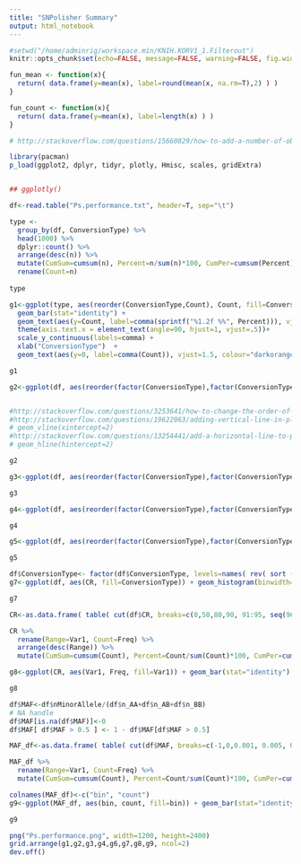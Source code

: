 ```yaml
---
title: "SNPolisher Summary"
output: html_notebook
---
```



```r
#setwd("/home/adminrig/workspace.min/KNIH.KORV1_1.Filterout")
knitr::opts_chunk$set(echo=FALSE, message=FALSE, warning=FALSE, fig.width=12)
```


```r

fun_mean <- function(x){
  return( data.frame(y=mean(x), label=round(mean(x, na.rm=T),2) ) )
}

fun_count <- function(x){
  return( data.frame(y=mean(x), label=length(x) ) )
}

# http://stackoverflow.com/questions/15660829/how-to-add-a-number-of-observations-per-group-and-use-group-mean-in-ggplot2-boxp

```

```r
library(pacman)
p_load(ggplot2, dplyr, tidyr, plotly, Hmisc, scales, gridExtra)


## ggplotly()

df<-read.table("Ps.performance.txt", header=T, sep="\t")

type <- 
  group_by(df, ConversionType) %>% 
  head(1000) %>% 
  dplyr::count() %>% 
  arrange(desc(n)) %>% 
  mutate(CumSum=cumsum(n), Percent=n/sum(n)*100, CumPer=cumsum(Percent)) %>% 
  rename(Count=n)
  
type

```

```r

g1<-ggplot(type, aes(reorder(ConversionType,Count), Count, fill=ConversionType)) + 
  geom_bar(stat="identity") + 
  geom_text(aes(y=Count, label=comma(sprintf("%1.2f %%", Percent))), vjust=-1, colour="blue", size=4) + 
  theme(axis.text.x = element_text(angle=90, hjust=1, vjust=.5))+ 
  scale_y_continuous(labels=comma) + 
  xlab("ConversionType")  + 
  geom_text(aes(y=0, label=comma(Count)), vjust=1.5, colour="darkorange", size=3) 

g1
```
```r

g2<-ggplot(df, aes(reorder(factor(ConversionType),factor(ConversionType), length) , FLD, fill=ConversionType)) + geom_boxplot() + theme(axis.text.x = element_text(angle=90, hjust=1, vjust=.5)) + geom_hline(yintercept = 5, colour="blue", linetype="dashed") + geom_hline(yintercept = 7, colour="green", linetype="dashed") + geom_hline(yintercept = 3, colour="red", linetype="dashed") + xlab("ConversionType") #+ scale_x_discrete(limits=c(8,4,6))


#http://stackoverflow.com/questions/3253641/how-to-change-the-order-of-a-discrete-x-scale-in-ggplot
#http://stackoverflow.com/questions/19622063/adding-vertical-line-in-plot-ggplot
# geom_vline(xintercept=2)
#http://stackoverflow.com/questions/13254441/add-a-horizontal-line-to-plot-and-legend-in-ggplot2
# geom_hline(hintercept=2)

g2
```

```r


g3<-ggplot(df, aes(reorder(factor(ConversionType),factor(ConversionType), length) , HomRO, fill=ConversionType)) + geom_boxplot() + theme(axis.text.x = element_text(angle=90, hjust=1, vjust=.5)) + geom_hline(yintercept = 0, colour="blue", linetype="dashed") + geom_hline(yintercept = 2, colour="green", linetype="dashed") + geom_hline(yintercept = -2, colour="red", linetype="dashed") + xlab("ConversionType") #+ scale_x_discrete(limits=c(8,4,6))

g3

```


```r

g4<-ggplot(df, aes(reorder(factor(ConversionType),factor(ConversionType), length) , CR, fill=ConversionType)) + geom_boxplot() + theme(axis.text.x = element_text(angle=90, hjust=1, vjust=.5))+ xlab("ConversionType") + geom_hline(yintercept = 95, colour="blue", linetype="dashed")  + geom_hline(yintercept = 97, colour="green", linetype="dashed") + annotate("text", x=-Inf, y=Inf, label="CR : 97", size=4, hjust=-.2, vjust=2, colour="green")

g4
```


```r

g5<-ggplot(df, aes(reorder(factor(ConversionType),factor(ConversionType), length) , CR, fill=ConversionType)) + geom_boxplot() + theme(axis.text.x = element_text(angle=90, hjust=1, vjust=.5))+ xlab("ConversionType") + geom_hline(yintercept = 95, colour="blue", linetype="dashed")  + geom_hline(yintercept = 97, colour="green", linetype="dashed") + annotate("text", x=-Inf, y=Inf, label="CR : 97", size=4, hjust=-.2, vjust=2, colour="green") + scale_x_discrete(limits=c("MonoHighResolution","NoMinorHom","PolyHighResolution"))

g5
```

```r


df$ConversionType<- factor(df$ConversionType, levels=names( rev( sort ( table(df$ConversionType) ) ) ) )
g7<-ggplot(df, aes(CR, fill=ConversionType)) + geom_histogram(binwidth=1, size=.2)  + facet_grid(ConversionType~., scales="free", space="free_x", margins=T) + xlim(c(50,100)) + scale_y_continuous(labels=comma)

g7

```


```r


CR<-as.data.frame( table( cut(df$CR, breaks=c(0,50,80,90, 91:95, seq(96, 100, 0.5) ) ) ) )

CR %>% 
  rename(Range=Var1, Count=Freq) %>% 
  arrange(desc(Range)) %>% 
  mutate(CumSum=cumsum(Count), Percent=Count/sum(Count)*100, CumPer=cumsum(Percent))

```

```r
g8<-ggplot(CR, aes(Var1, Freq, fill=Var1)) + geom_bar(stat="identity") + geom_text(aes(y=0, label=comma(Freq)), size=4, vjust=1.5, col="darkorange") + geom_text(aes(label=sprintf("%1.2f%%", Freq/sum(Freq)*100)), vjust=-1.5, size=4, col="blue") + scale_y_continuous(labels=comma) + xlab("Call Rate Interval (%)") + ylab("Marker Count")

g8
```


```r

df$MAF<-df$nMinorAllele/(df$n_AA+df$n_AB+df$n_BB)
# NA handle
df$MAF[is.na(df$MAF)]<-0
df$MAF[ df$MAF > 0.5 ] <- 1 - df$MAF[df$MAF > 0.5]

MAF_df<-as.data.frame( table( cut(df$MAF, breaks=c(-1,0,0.001, 0.005, 0.01, 0.05, 0.1, 0.2, 0.3, 0.4, 0.5 )) ) )

MAF_df %>% 
  rename(Range=Var1, Count=Freq) %>% 
  mutate(CumSum=cumsum(Count), Percent=Count/sum(Count)*100, CumPer=cumsum(Percent))


```


```r

colnames(MAF_df)<-c("bin", "count")
g9<-ggplot(MAF_df, aes(bin, count, fill=bin)) + geom_bar(stat="identity") +  geom_text(aes(y=count, label=comma(sprintf("%1.2f%%", count / sum(count) * 100 ))), vjust=-.5, colour="blue", position=position_dodge(0), size=4) + scale_y_continuous(labels=comma) + ylab("count") + xlab("MAF Interval") + geom_text(aes(y=0, label=comma(count)), vjust=1.5, colour="darkorange", size=3)  + theme(axis.text.x = element_text(angle=45, hjust=1, vjust=.5))

g9


```

```r


png("Ps.performance.png", width=1200, height=2400)
grid.arrange(g1,g2,g3,g4,g6,g7,g8,g9, ncol=2)
dev.off()


```

